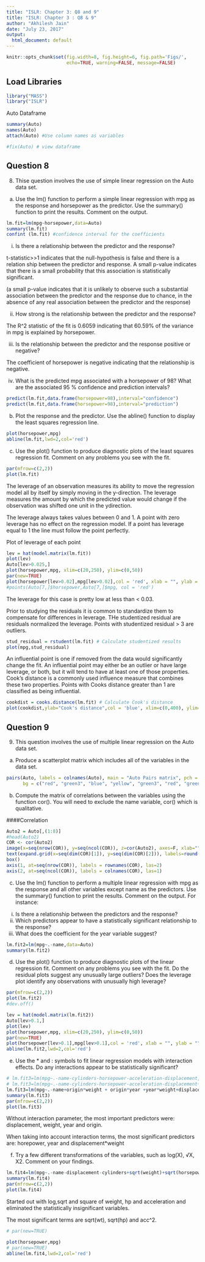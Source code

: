 ```yaml
---
title: "ISLR: Chapter 3: Q8 and 9"
title: "ISLR: Chapter 3 : Q8 & 9"
author: "Akhilesh Jain"
date: "July 23, 2017"
output:
  html_document: default
---
```


```r
knitr::opts_chunk$set(fig.width=8, fig.height=6, fig.path='Figs/',
                      echo=TRUE, warning=FALSE, message=FALSE)
```

## Load Libraries

```r
library("MASS")
library("ISLR")
```

Auto Dataframe

```r
summary(Auto)
names(Auto)
attach(Auto) #Use column names as variables

#fix(Auto) # view dataframe
```

## Question 8

8. Thise question involves the use of simple linear regression on the Auto
data set.
(a) Use the lm() function to perform a simple linear regression with
mpg as the response and horsepower as the predictor. Use the
summary() function to print the results. Comment on the output.

```r
lm.fit=lm(mpg~horsepower,data=Auto)
summary(lm.fit)
confint (lm.fit) #confidence interval for the coefficients
```

i. Is there a relationship between the predictor and the response?

t-statistic>>1 indicates that the null-hypothesis is false and there is a relation ship between the predictor and response. A small p-value indicates that there is a small probability that this association is statistically significant. 

(a small p-value indicates that it is unlikely to observe such a substantial association between the predictor
and the response due to chance, in the absence of any real association between the predictor and the response)

ii. How strong is the relationship between the predictor and the response?

The R^2 statistic of the fit is 0.6059 indicating that 60.59% of the variance in mpg is explained by horsepower.

iii. Is the relationship between the predictor and the response positive or negative?

The coefficient of horsepower is negative indicating that the relationship is negative.

iv. What is the predicted mpg associated with a horsepower of 98? What are the associated 95 % confidence and prediction intervals?

```r
predict(lm.fit,data.frame(horsepower=98),interval="confidence")
predict(lm.fit,data.frame(horsepower=98),interval="prediction")
```


(b) Plot the response and the predictor. Use the abline() function
to display the least squares regression line.

```r
plot(horsepower,mpg)
abline(lm.fit,lwd=2,col='red')
```

(c) Use the plot() function to produce diagnostic plots of the least
squares regression fit. Comment on any problems you see with
the fit.

```r
par(mfrow=c(2,2))
plot(lm.fit)
```

The leverage of an observation measures its ability to move the regression model all by
itself by simply moving in the y-direction. The leverage measures the amount by which
the predicted value would change if the observation was shifted one unit in the ydirection.

The leverage always takes values between 0 and 1. A point with zero leverage has no
effect on the regression model. If a point has leverage equal to 1 the line must follow the
point perfectly.

Plot of leverage of each point 

```r
lev = hat(model.matrix(lm.fit))
plot(lev)
Auto[lev>0.025,]
plot(horsepower,mpg, xlim=c(20,250), ylim=c(0,50))
par(new=TRUE)
plot(horsepower[lev>0.02],mpg[lev>0.02],col = 'red', xlab = "", ylab = "", xlim=c(20,250), ylim=c(0,50))
#points(Auto[7,]$horsepower,Auto[7,]$mpg, col = 'red')
```
The leverage for this case is pretty low at less than < 0.03. 

Prior to studying the residuals it is common to standardize them to compensate for differences in leverage. THe studentized residual are residuals normalized the leverage. Points with studentized residual > 3 are outliers.



```r
stud_residual = rstudent(lm.fit) # Calculate studentized results
plot(mpg,stud_residual)
```


An influential point is one if removed from the data would significantly change the fit. An
influential point may either be an outlier or have large leverage, or both, but it will tend
to have at least one of those properties. Cook’s distance is a commonly used influence
measure that combines these two properties. Points with Cooks distance greater than 1 are classified as being influential.


```r
cookdist = cooks.distance(lm.fit) # Calculate Cook's distance
plot(cookdist,ylab="Cook's distance",col = 'blue', xlim=c(0,400), ylim=c(0,0.1))
```


## Question 9

9. This question involves the use of multiple linear regression on the
Auto data set.
(a) Produce a scatterplot matrix which includes all of the variables
in the data set.

```r
pairs(Auto, labels = colnames(Auto), main = "Auto Pairs matrix", pch = 21, 
      bg = c("red", "green3", "blue", "yellow", "green3", "red", "green3", "black")[unclass(Auto$cylinders)], lower.panel = NULL)
```

(b) Compute the matrix of correlations between the variables using
the function cor(). You will need to exclude the name variable, cor() which is qualitative.

####Correlation

```r
Auto2 = Auto[,(1:8)]
#head(Auto2)
COR <- cor(Auto2)
image(x=seq(nrow(COR)), y=seq(ncol(COR)), z=cor(Auto2), axes=F, xlab="", ylab="")
text(expand.grid(x=seq(dim(COR)[1]), y=seq(dim(COR)[2])), labels=round(c(COR),2))
box()
axis(1, at=seq(nrow(COR)), labels = rownames(COR), las=2)
axis(2, at=seq(ncol(COR)), labels = colnames(COR), las=1)
```

(c) Use the lm() function to perform a multiple linear regression
with mpg as the response and all other variables except name as
the predictors. Use the summary() function to print the results.
Comment on the output. For instance:
i. Is there a relationship between the predictors and the response?
ii. Which predictors appear to have a statistically significant
relationship to the response?
iii. What does the coefficient for the year variable suggest?

```r
lm.fit2=lm(mpg~.-name,data=Auto)
summary(lm.fit2)
```


(d) Use the plot() function to produce diagnostic plots of the linear
regression fit. Comment on any problems you see with the fit.
Do the residual plots suggest any unusually large outliers? Does
the leverage plot identify any observations with unusually high
leverage?
```r
par(mfrow=c(2,2))
plot(lm.fit2)
#dev.off()
```

```r
lev = hat(model.matrix(lm.fit2))
Auto[lev>0.1,]
plot(lev)
plot(horsepower,mpg, xlim=c(20,250), ylim=c(0,50))
par(new=TRUE)
plot(horsepower[lev>0.1],mpg[lev>0.1],col = 'red', xlab = "", ylab = "", xlim=c(20,250), ylim=c(0,50))
abline(lm.fit2,lwd=2,col='red')
```

(e) Use the * and : symbols to fit linear regression models with
interaction effects. Do any interactions appear to be statistically
significant?

```r
# lm.fit3=lm(mpg~.-name-cylinders-horsepower-acceleration-displacement,data=Auto)
# lm.fit3=lm(mpg~.-name-cylinders-horsepower-acceleration-displacement+origin*weight + origin*year +year*weight+displacement*weight+displacement*year,data=Auto)
lm.fit3=lm(mpg~.-name+origin*weight + origin*year +year*weight+displacement*weight+displacement*year,data=Auto)
summary(lm.fit3)
par(mfrow=c(2,2))
plot(lm.fit3)
```

Without interaction parameter, the most important predictors were:
displacement, weight, year and origin.

When taking into account interaction terms, the most significant predictors are:
horepower, year and displacement*weight


(f) Try a few different transformations of the variables, such as
log(X), √X, X2. Comment on your findings.

```r
lm.fit4=lm(mpg~.-name-displacement-cylinders+sqrt(weight)+sqrt(horsepower)+acceleration+I(acceleration^2),data=Auto)
summary(lm.fit4)
par(mfrow=c(2,2))
plot(lm.fit4)
```
Started out with log,sqrt and square of weight, hp and acceleration and eliminated the statistically insignificant variables. 

The most significant terms are sqrt(wt), sqrt(hp) and acc^2.
```r
# par(new=TRUE)

plot(horsepower,mpg)
# par(new=TRUE)
abline(lm.fit4,lwd=2,col='red')
```
